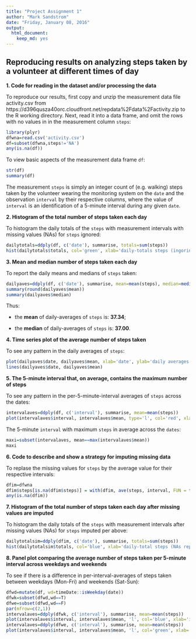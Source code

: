 ```yaml
---
title: "Project Assignment 1"
author: "Mark Sandstrom"
date: "Friday, January 08, 2016"
output:
  html_document:
    keep_md: yes
---
```

Reproducing results on analyzing steps taken by a volunteer at different times of day
---
**1. Code for reading in the dataset and/or processing the data**

To reproduce our results, first copy and unzip the measurement data file activity.csv from https://d396qusza40orc.cloudfront.net/repdata%2Fdata%2Factivity.zip to the R working directory. Next, read it into a data frame, and omit the rows with no values in in the measurement column `steps`:
```r
library(plyr)
dfwna=read.csv('activity.csv')
df=subset(dfwna,steps!='NA')
any(is.na(df))
```

To view basic aspects of the measurement data frame `df`:
```r
str(df)
summary(df)
```

The measurement `steps` is simply an integer count of (e.g. walking) steps taken by the volunteer wearing the monitoring system on the `date` and the observation `interval` by their respective columns, where the value of `interval` is an identification of a 5-minute interval during any given `date`.

**2. Histogram of the total number of steps taken each day**

To histogram the daily totals of the `steps` with measurement intervals with missing values (NAs) for `steps` ignored:
```r
dailytotals=ddply(df, c('date'), summarise, totals=sum(steps))
hist(dailytotals$totals, col='green', xlab='daily-totals steps (ingoring NAs)', ylab='count of days with the given daily-total')
```

**3. Mean and median number of steps taken each day**

To report the daily means and medians of `steps` taken:
```r
dailyaves=ddply(df, c('date'), summarise, mean=mean(steps), median=median(steps))
summary(round(dailyaves$mean))
summary(dailyaves$median)
```
Thus:

- the **mean** of daily-averages of `steps` is: **37.34**;

- the **median** of daily-averages of `steps` is: **37.00**.

**4. Time series plot of the average number of steps taken**

To see any pattern in the daily averages of `steps`:
```r
plot(dailyaves$date, dailyaves$mean, xlab='date', ylab='daily averages of steps for 5-minute intervals (omitting NAs)')
lines(dailyaves$date, dailyaves$mean)
```

**5. The 5-minute interval that, on average, contains the maximum number of steps**

To see any pattern in the per-5-minute-interval averages of `steps` across the dates:
```r
intervalaves=ddply(df, c('interval'), summarise, mean=mean(steps))
plot(intervalaves$interval, intervalaves$mean, type='l', col='red', xlab='interval', ylab='mean steps')
```

The 5-minute `interval` with maximum `steps` in average across the `dates`:
```r
maxi=subset(intervalaves, mean==max(intervalaves$mean))
maxi
```

**6. Code to describe and show a strategy for imputing missing data**

To replase the missing values for `steps` by the average value for their respective intervals:
```r
dfim=dfwna
dfim$steps[is.na(dfim$steps)] = with(dfim, ave(steps, interval, FUN = function(x) mean(x, na.rm=T)))[is.na(dfim$steps)]
any(is.na(dfim))
```

**7. Histogram of the total number of steps taken each day after missing values are imputed**

To histogram the daily totals of the `steps` with measurement intervals after missing values (NAs) for `steps` imputed per above:
```r
dailytotalsim=ddply(dfim, c('date'), summarise, totals=sum(steps))
hist(dailytotalsim$totals, col='blue', xlab='daily-total steps (NAs replaced by interval-means)', ylab='count of days with the given daily-total')
```

**8. Panel plot comparing the average number of steps taken per 5-minute interval across weekdays and weekends**

To see if there is a difference in per-interval-averages of steps taken between weekdays (Mon-Fri) and weekends (Sat-Sun):
```r
dfwd=mutate(df, wd=timeDate::isWeekday(date))
dfwk=subset(dfwd,wd==T)
dfwe=subset(dfwd,wd==F)
par(mfrow=c(2,1))
intervalaves=ddply(dfwk, c('interval'), summarise, mean=mean(steps))
plot(intervalaves$interval, intervalaves$mean, 'l', col='blue', xlab='interval', ylab='Mon-Fri mean steps',lwd=3)
intervalaves=ddply(dfwe, c('interval'), summarise, mean=mean(steps))
plot(intervalaves$interval, intervalaves$mean, 'l', col='green', xlab='interval', ylab='Sat-Sun mean steps',lwd=3)

```

